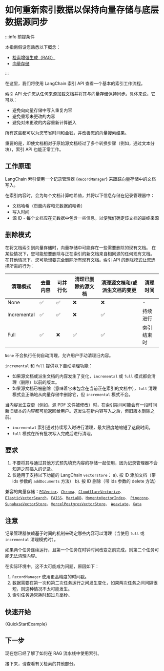 # 如何重新索引数据以保持向量存储与底层数据源同步

:::info 前提条件

本指南假设您熟悉以下概念：

- [检索增强生成（RAG）](/docs/tutorials/rag/)
- [向量存储](/docs/concepts/#vectorstores)

:::

在这里，我们将使用 LangChain 索引 API 查看一个基本的索引工作流程。

索引 API 允许您从任何来源加载文档并将其与向量存储保持同步。具体来说，它可以：

- 避免向向量存储中写入重复内容
- 避免重写未更改的内容
- 避免对未更改的内容重新计算嵌入

所有这些都可以为您节省时间和金钱，并改善您的向量搜索结果。

重要的是，即使文档相对于原始源文档经过了多个转换步骤（例如，通过文本分块），索引 API 也能正常工作。

## 工作原理

LangChain 索引使用一个记录管理器 (`RecordManager`) 来跟踪向量存储中的文档写入。

在索引内容时，会为每个文档计算哈希值，并将以下信息存储在记录管理器中：

- 文档哈希（页面内容和元数据的哈希）
- 写入时间
- 源 ID - 每个文档应在元数据中包含一些信息，以便我们确定该文档的最终来源

## 删除模式

在将文档索引到向量存储时，向量存储中可能存在一些需要删除的现有文档。
在某些情况下，您可能想要删除与正在索引的新文档来自相同源的任何现有文档。
在其他情况下，您可能想要完全删除所有现有文档。索引 API 的删除模式让您选择所需的行为：

| 清理模式 | 去重内容 | 可并行化 | 清理已删除的源文档 | 清理源文档和/或派生文档的变更 | 清理时间 |
| -------- | -------- | -------- | ------------------ | ---------------------------- | -------- |
| None     | ✅       | ✅       | ❌                | ❌                          | -        |
| Incremental | ✅     | ✅       | ❌                | ✅                          | 持续进行   |
| Full     | ✅       | ❌       | ✅                | ✅                          | 索引结束时 |

`None` 不会执行任何自动清理，允许用户手动清理旧内容。

`incremental` 和 `full` 提供以下自动清理功能：

- 如果源文档或派生文档的内容发生了变化，`incremental` 或 `full` 模式都会清理（删除）以前的版本。
- 如果源文档已被删除（意味着它未包含在当前正在索引的文档中），`full` 清理模式会正确地从向量存储中删除它，但 `incremental` 模式不会。

当内容发生变更（例如，源 PDF 文件被修改）时，在索引期间可能会有一段时间新旧版本的内容都可能返回给用户。这发生在新内容写入之后，但旧版本删除之前。

- `incremental` 索引通过持续写入时进行清理，最大限度地缩短了这段时间。
- `full` 模式在所有批次写入完成后进行清理。

## 要求

1. 不要将其与通过其他方式预先填充内容的存储一起使用，因为记录管理器不会知道之前插入的记录。
2. 仅适用于支持以下功能的 LangChain `vectorstore`：
   a). 按 ID 添加文档（带 ids 参数的 `addDocuments` 方法）
   b). 按 ID 删除（带 ids 参数的 delete 方法）

兼容的向量存储：[`PGVector`](/docs/integrations/vectorstores/pgvector)、[`Chroma`](/docs/integrations/vectorstores/chroma)、[`CloudflareVectorize`](/docs/integrations/vectorstores/cloudflare_vectorize)、
[`ElasticVectorSearch`](/docs/integrations/vectorstores/elasticsearch)、[`FAISS`](/docs/integrations/vectorstores/faiss)、[`MariaDB`](/docs/integrations/vectorstores/mariadb)、[`MomentoVectorIndex`](/docs/integrations/vectorstores/momento_vector_index)、
[`Pinecone`](/docs/integrations/vectorstores/pinecone)、[`SupabaseVectorStore`](/docs/integrations/vectorstores/supabase)、[`VercelPostgresVectorStore`](/docs/integrations/vectorstores/vercel_postgres)、
[`Weaviate`](/docs/integrations/vectorstores/weaviate)、[`Xata`](/docs/integrations/vectorstores/xata)

## 注意

记录管理器依赖基于时间的机制来确定哪些内容可以清理（当使用 `full` 或 `incremental` 清理模式时）。

如果两个任务连续运行，且第一个任务在时钟时间改变之前完成，则第二个任务可能无法清理内容。

在实际环境中，这不太可能成为问题，原因如下：

1. `RecordManager` 使用更高精度的时间戳。
2. 数据需要在第一次和第二次任务运行之间发生变化，如果两次任务之间间隔很短，则这种情况不太可能发生。
3. 索引任务通常耗时超过几毫秒。

## 快速开始


<CodeBlock language="typescript">{QuickStartExample}</CodeBlock>

## 下一步

现在您已经了解了如何在 RAG 流水线中使用索引。

接下来，请查看有关检索的其他部分。